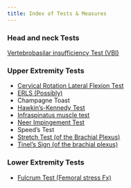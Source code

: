 ```yaml
---
title: Index of Tests & Measures
---
```


### Head and neck Tests

[Vertebrobasilar insufficiency Test (VBI)]({{< var ref-VBI-vertebrobasilar-insufficiency-test.path >}})

### Upper Extremity Tests

- [Cervical Rotation Lateral Flexion Test]({{< var ref-cervical-rotation-lateral-flexion-test.path >}})
- [ERLS (Possibly)]({{< var ref-ERLS-external-rotation-lag-sign.path >}})
- Champagne Toast
- [Hawkin's-Kennedy Test]({{< var ref-hawkins-kennedy-test.path >}})
- [Infraspinatus muscle test]({{< var ref-infraspinatus-muscle-test.path >}})
- [Neer Impingement Test]({{< var ref-neer-impingement-test.path >}})
- Speed's Test
- [Stretch Test (of the Brachial Plexus)]({{< var ref-brachial-plexus-stretch-test.path >}})
- [Tinel's Sign (of the brachial plexus)]({{< var ref-tinels-test.brachial-plexus >}})


### Lower Extremity Tests

- [Fulcrum Test (Femoral stress Fx)]({{< var ref-fulcrum-test-stress-fracture.path >}})

